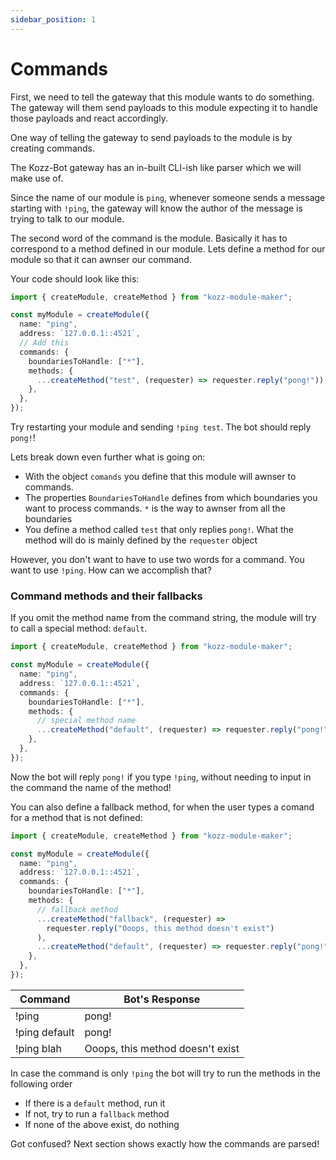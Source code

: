 ```yaml
---
sidebar_position: 1
---
```


# Commands


First, we need to tell the gateway that this module wants to do something. The gateway will them send payloads to this module expecting it to handle those payloads and react accordingly.

One way of telling the gateway to send payloads to the module is by creating commands.

The Kozz-Bot gateway has an in-built CLI-ish like parser which we will make use of.

Since the name of our module is `ping`, whenever someone sends a message starting with `!ping`, the gateway will know the author of the message is trying to talk to our module.

The second word of the command is the module. Basically it has to correspond to a method defined in our module. Lets define a method for our module so that it can awnser our command.

Your code should look like this:

```typescript
import { createModule, createMethod } from "kozz-module-maker";

const myModule = createModule({
  name: "ping",
  address: `127.0.0.1::4521`,
  // Add this
  commands: {
    boundariesToHandle: ["*"],
    methods: {
      ...createMethod("test", (requester) => requester.reply("pong!")),
    },
  },
});
```

Try restarting your module and sending `!ping test`. The bot should reply `pong!`!

Lets break down even further what is going on:

- With the object `comands` you define that this module will awnser to commands.
- The properties `BoundariesToHandle` defines from which boundaries you want to process commands. `*` is the way to awnser from all the boundaries
- You define a method called `test` that only replies `pong!`. What the method will do is mainly defined by the `requester` object

However, you don't want to have to use two words for a command. You want to use `!ping`. How can we accomplish that?

### Command methods and their fallbacks

If you omit the method name from the command string, the module will try to call a special method: `default`.

```typescript
import { createModule, createMethod } from "kozz-module-maker";

const myModule = createModule({
  name: "ping",
  address: `127.0.0.1::4521`,
  commands: {
    boundariesToHandle: ["*"],
    methods: {
      // special method name
      ...createMethod("default", (requester) => requester.reply("pong!")),
    },
  },
});
```

Now the bot will reply `pong!` if you type `!ping`, without needing to input in the command the name of the method!

You can also define a fallback method, for when the user types a comand for a method that is not defined:

```typescript
import { createModule, createMethod } from "kozz-module-maker";

const myModule = createModule({
  name: "ping",
  address: `127.0.0.1::4521`,
  commands: {
    boundariesToHandle: ["*"],
    methods: {
      // fallback method
      ...createMethod("fallback", (requester) =>
        requester.reply("Ooops, this method doesn't exist")
      ),
      ...createMethod("default", (requester) => requester.reply("pong!")),
    },
  },
});
```

| Command       | Bot's Response                   |
| ------------- | -------------------------------- |
| !ping         | pong!                            |
| !ping default | pong!                            |
| !ping blah    | Ooops, this method doesn't exist |

In case the command is only `!ping` the bot will try to run the methods in the following order

- If there is a `default` method, run it
- If not, try to run a `fallback` method
- If none of the above exist, do nothing

Got confused? Next section shows exactly how the commands are parsed!
